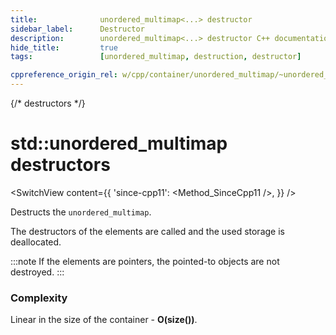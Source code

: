 ```yaml
---
title:				unordered_multimap<...> destructor
sidebar_label:		Destructor
description:		unordered_multimap<...> destructor C++ documentation
hide_title:			true
tags:				[unordered_multimap, destruction, destructor]

cppreference_origin_rel: w/cpp/container/unordered_multimap/~unordered_multimap
---
```



{/* destructors */}

# std::unordered_multimap destructors

<SwitchView content={{
	'since-cpp11': <Method_SinceCpp11 />,
}} />

Destructs the `unordered_multimap`.

The destructors of the elements are called and the used storage is deallocated. 

:::note
If the elements are pointers, the pointed-to objects are not destroyed.
:::

### Complexity

Linear in the size of the container - **O(size())**.
